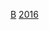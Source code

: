 {{National squad
|name=2016年美洲盃足球賽巴西參賽名單
|bg=#FBEC5D
|fg=#008000
|bordercolor=blue
|country=巴西
| comp link   = 百年美洲盃
| comp        = -{zh-hans:百年美洲杯;zh-hk:百年美洲國家盃;zh-tw:百年美洲盃;}-
|p1=[[阿利森·拉姆西斯·貝克爾|-{zh-hans:阿利森;zh-hk:艾利臣;zh-tw:阿里森}-]]
|p2=[[丹尼尔·阿尔维斯|-{zh-hans:丹尼尔·阿尔维斯;zh-hk:丹尼爾·艾維斯;zh-tw:丹尼爾·阿爾維斯;}-]]
|p3=[[若奧·米蘭達·德索薩·菲略|米蘭達]] [[File:Captain sports.svg|10px|link=隊長 (足球)|alt=队长]]
|p4=[[卡洛斯·吉尔伯托·纳西门托·席尔瓦|-{zh-hans:吉尔;zh-hk:基爾;zh-tw:吉爾}-]]
|p5=[[卡斯米路|-{zh-hans:卡塞米罗;zh-hk:卡斯米路;zh-tw:卡沙爾米羅}-]]
|p6=[[菲利佩·路易斯·卡斯米爾斯基|-{zh-hans:菲利佩·路易斯;zh-hk:菲臘比·路爾斯;zh-tw:菲利佩·路易斯;}-]]
|p7=[[保罗·恩里克·甘索|-{zh-hans:甘索;zh-hk:甘素;zh-tw:甘索;}-]]
|p8={{le|埃利亞斯·門德斯·特林達德|Elias Mendes Trindade|-{zh-hans:埃利亚斯;zh-hk:伊利亞斯;zh-tw:埃利亞斯}-}}
|p9=[[莊拿斯·干卡維斯·奧利華拉|-{zh-hans:若纳斯;zh-hk:莊拿斯;zh-tw:若納斯;}-]]
|p10={{le|盧卡斯·利馬|Lucas Lima|利馬}}
|p11=[[加布里埃尔·巴尔博萨·阿尔梅达|-{zh-hans:加布里埃尔;zh-hk:加比爾;zh-tw:加布里埃爾}-]]
|p12=[[迭戈·阿尔维斯|-{zh-hans:迭戈·阿尔维斯;zh-hk:迪亞高·艾維斯;zh-tw:迪亞哥·阿爾維斯}-]]
|p13=[[馬昆奴斯·哥利亞|-{zh-hans:马金尼奥斯;zh-hk:馬昆奴斯;zh-cn:马金尼奥斯;zh-tw:馬金尼奧斯}-]]
|p14=[[洛迪高·卡爾奧|-{zh-hans:卡约;zh-hk:卡爾奧;zh-tw:卡約}-]]
|p15=[[法賓奴|-{zh-hans:法比尼奥;zh-hk:法賓奴;zh-tw:法比尼奧;}-]]
|p16={{le|道格拉斯·桑托斯|Douglas Santos (footballer, born 1994)|道格拉斯·-{zh-hans:桑托斯;zh-hk:山度士;zh-tw:桑托斯;}-}}
|p17=[[華萊士·蘇沙·施華|华莱士]]
|p18=[[雷納托·奧古斯托|-{zh-hans:奥古斯托;zh-hk:奧古斯圖;zh-cn:奥古斯托;zh-tw:奧古斯托}-]]
|p19=[[威廉·伯格斯·達·席爾瓦|-{zh-hans:威廉;zh-hk:韋利安;zh-tw:威廉;}-]]
|p20=[[盧卡斯·羅德里格斯·莫拉·達席爾瓦|卢卡斯]]
|p21=[[浩克 (足球运动员)|-{zh-hans:浩克;zh-hk:侯克;zh-tw:浩克;}-]]
|p22=[[菲利普·库蒂尼奥|-{zh-hans:库蒂尼奥;zh-hk:古天奴;zh-tw:科奇尼奧;}-]]
|p23={{le|馬爾塞洛·格羅赫|Marcelo Grohe|-{zh-hans:格罗西;zh-hk:哥希;zh-tw:格羅赫;}-}}
|coach=[[邓加]]
}}<noinclude>
[[Category:百年美洲盃足球賽參賽名單模板|B]]
[[Category:巴西國家足球隊模板|2016]]
</noinclude>